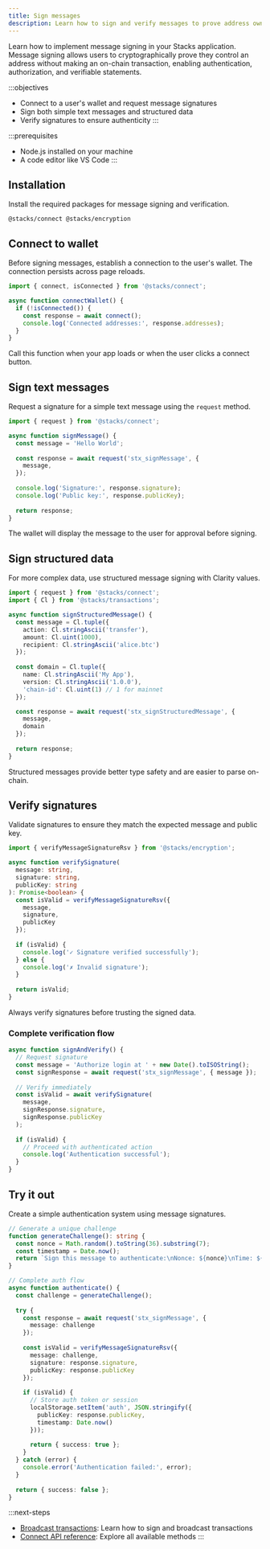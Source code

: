 ```yaml
---
title: Sign messages
description: Learn how to sign and verify messages to prove address ownership and authorize actions
---
```


Learn how to implement message signing in your Stacks application. Message signing allows users to cryptographically prove they control an address without making an on-chain transaction, enabling authentication, authorization, and verifiable statements.

:::objectives
- Connect to a user's wallet and request message signatures
- Sign both simple text messages and structured data
- Verify signatures to ensure authenticity
:::

:::prerequisites
- Node.js installed on your machine
- A code editor like VS Code
:::

## Installation

Install the required packages for message signing and verification.

```package-install
@stacks/connect @stacks/encryption
```

## Connect to wallet

Before signing messages, establish a connection to the user's wallet. The connection persists across page reloads.

```ts
import { connect, isConnected } from '@stacks/connect';

async function connectWallet() {
  if (!isConnected()) {
    const response = await connect();
    console.log('Connected addresses:', response.addresses);
  }
}
```

Call this function when your app loads or when the user clicks a connect button.

## Sign text messages

Request a signature for a simple text message using the `request` method.

```ts
import { request } from '@stacks/connect';

async function signMessage() {
  const message = 'Hello World';
  
  const response = await request('stx_signMessage', {
    message,
  });
  
  console.log('Signature:', response.signature);
  console.log('Public key:', response.publicKey);
  
  return response;
}
```

The wallet will display the message to the user for approval before signing.

## Sign structured data

For more complex data, use structured message signing with Clarity values.

```ts
import { request } from '@stacks/connect';
import { Cl } from '@stacks/transactions';

async function signStructuredMessage() {
  const message = Cl.tuple({
    action: Cl.stringAscii('transfer'),
    amount: Cl.uint(1000),
    recipient: Cl.stringAscii('alice.btc')
  });
  
  const domain = Cl.tuple({
    name: Cl.stringAscii('My App'),
    version: Cl.stringAscii('1.0.0'),
    'chain-id': Cl.uint(1) // 1 for mainnet
  });

  const response = await request('stx_signStructuredMessage', {
    message,
    domain
  });
  
  return response;
}
```

Structured messages provide better type safety and are easier to parse on-chain.

## Verify signatures

Validate signatures to ensure they match the expected message and public key.

```ts
import { verifyMessageSignatureRsv } from '@stacks/encryption';

async function verifySignature(
  message: string,
  signature: string,
  publicKey: string
): Promise<boolean> {
  const isValid = verifyMessageSignatureRsv({
    message,
    signature,
    publicKey
  });
  
  if (isValid) {
    console.log('✓ Signature verified successfully');
  } else {
    console.log('✗ Invalid signature');
  }
  
  return isValid;
}
```

Always verify signatures before trusting the signed data.

### Complete verification flow

```ts
async function signAndVerify() {
  // Request signature
  const message = 'Authorize login at ' + new Date().toISOString();
  const signResponse = await request('stx_signMessage', { message });
  
  // Verify immediately
  const isValid = await verifySignature(
    message,
    signResponse.signature,
    signResponse.publicKey
  );
  
  if (isValid) {
    // Proceed with authenticated action
    console.log('Authentication successful');
  }
}
```

## Try it out

Create a simple authentication system using message signatures.

```ts
// Generate a unique challenge
function generateChallenge(): string {
  const nonce = Math.random().toString(36).substring(7);
  const timestamp = Date.now();
  return `Sign this message to authenticate:\nNonce: ${nonce}\nTime: ${timestamp}`;
}

// Complete auth flow
async function authenticate() {
  const challenge = generateChallenge();
  
  try {
    const response = await request('stx_signMessage', {
      message: challenge
    });
    
    const isValid = verifyMessageSignatureRsv({
      message: challenge,
      signature: response.signature,
      publicKey: response.publicKey
    });
    
    if (isValid) {
      // Store auth token or session
      localStorage.setItem('auth', JSON.stringify({
        publicKey: response.publicKey,
        timestamp: Date.now()
      }));
      
      return { success: true };
    }
  } catch (error) {
    console.error('Authentication failed:', error);
  }
  
  return { success: false };
}
```

:::next-steps
- [Broadcast transactions](/reference/stacks.js/broadcast-transactions): Learn how to sign and broadcast transactions
- [Connect API reference](/reference/stacks.js/packages/connect): Explore all available methods
:::